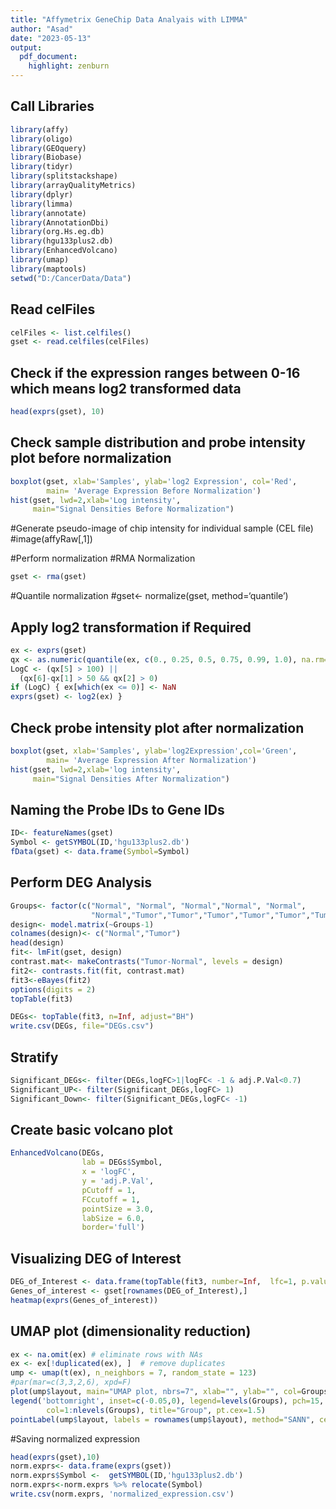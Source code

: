 ---
title: "Affymetrix GeneChip Data Analyais with LIMMA"
author: "Asad"
date: "2023-05-13"
output: 
  pdf_document: 
    highlight: zenburn
---

## Call Libraries
```{r}
library(affy)
library(oligo)
library(GEOquery)
library(Biobase)
library(tidyr)
library(splitstackshape)
library(arrayQualityMetrics)
library(dplyr)
library(limma)
library(annotate)
library(AnnotationDbi)
library(org.Hs.eg.db)
library(hgu133plus2.db)
library(EnhancedVolcano)
library(umap)
library(maptools)
setwd("D:/CancerData/Data")
```

## Read celFiles
```{r}
celFiles <- list.celfiles()
gset <- read.celfiles(celFiles)
```

## Check if the expression ranges between 0-16 which means log2 transformed data
```{r}
head(exprs(gset), 10)
```

## Check sample distribution and probe intensity plot before normalization
```{r}
boxplot(gset, xlab='Samples', ylab='log2 Expression', col='Red',
        main= 'Average Expression Before Normalization') 
hist(gset, lwd=2,xlab='Log intensity',
     main="Signal Densities Before Normalization")
```

#Generate pseudo-image of chip intensity for individual sample (CEL file)
#image(affyRaw[,1])

#Perform normalization
#RMA Normalization
```{r}
gset <- rma(gset)
```
#Quantile normalization
#gset<- normalize(gset, method='quantile')

## Apply log2 transformation if Required
```{r}
ex <- exprs(gset)
qx <- as.numeric(quantile(ex, c(0., 0.25, 0.5, 0.75, 0.99, 1.0), na.rm=T))
LogC <- (qx[5] > 100) ||
  (qx[6]-qx[1] > 50 && qx[2] > 0)
if (LogC) { ex[which(ex <= 0)] <- NaN
exprs(gset) <- log2(ex) }
```

## Check probe intensity plot after normalization
```{r}
boxplot(gset, xlab='Samples', ylab='log2Expression',col='Green',
        main= 'Average Expression After Normalization')
hist(gset, lwd=2,xlab='log intensity',
     main="Signal Densities After Normalization")
```

## Naming the Probe IDs to Gene IDs
```{r}
ID<- featureNames(gset)
Symbol <- getSYMBOL(ID,'hgu133plus2.db')
fData(gset) <- data.frame(Symbol=Symbol)
```

## Perform DEG Analysis
```{r}
Groups<- factor(c("Normal", "Normal", "Normal","Normal", "Normal", 
                  "Normal","Tumor","Tumor","Tumor","Tumor","Tumor","Tumor"))
design<- model.matrix(~Groups-1)
colnames(design)<- c("Normal","Tumor")
head(design)
fit<- lmFit(gset, design)
contrast.mat<- makeContrasts("Tumor-Normal", levels = design)
fit2<- contrasts.fit(fit, contrast.mat)
fit3<-eBayes(fit2)
options(digits = 2)
topTable(fit3)
```

```{r}
DEGs<- topTable(fit3, n=Inf, adjust="BH")
write.csv(DEGs, file="DEGs.csv")
```

## Stratify
```{r}
Significant_DEGs<- filter(DEGs,logFC>1|logFC< -1 & adj.P.Val<0.7) 
Significant_UP<- filter(Significant_DEGs,logFC> 1)
Significant_Down<- filter(Significant_DEGs,logFC< -1)
```

## Create basic volcano plot
```{r}
EnhancedVolcano(DEGs,
                lab = DEGs$Symbol,
                x = 'logFC',
                y = 'adj.P.Val',
                pCutoff = 1,
                FCcutoff = 1,
                pointSize = 3.0,
                labSize = 6.0,
                border='full')
```

## Visualizing DEG of Interest
```{r}
DEG_of_Interest <- data.frame(topTable(fit3, number=Inf,  lfc=1, p.value = 1))
Genes_of_interest <- gset[rownames(DEG_of_Interest),]
heatmap(exprs(Genes_of_interest))

```

##################################################################
## UMAP plot (dimensionality reduction)
```{r}
ex <- na.omit(ex) # eliminate rows with NAs
ex <- ex[!duplicated(ex), ]  # remove duplicates
ump <- umap(t(ex), n_neighbors = 7, random_state = 123)
#par(mar=c(3,3,2,6), xpd=F)
plot(ump$layout, main="UMAP plot, nbrs=7", xlab="", ylab="", col=Groups, pch=20, cex=1.5)
legend('bottomright', inset=c(-0.05,0), legend=levels(Groups), pch=15,
        col=1:nlevels(Groups), title="Group", pt.cex=1.5)
pointLabel(ump$layout, labels = rownames(ump$layout), method="SANN", cex=0.6)
```

#Saving normalized expression
```{r}
head(exprs(gset),10)
norm.exprs<- data.frame(exprs(gset))
norm.exprs$Symbol <-  getSYMBOL(ID,'hgu133plus2.db')
norm.exprs<-norm.exprs %>% relocate(Symbol)
write.csv(norm.exprs, 'normalized_expression.csv')
```
#################################################################

